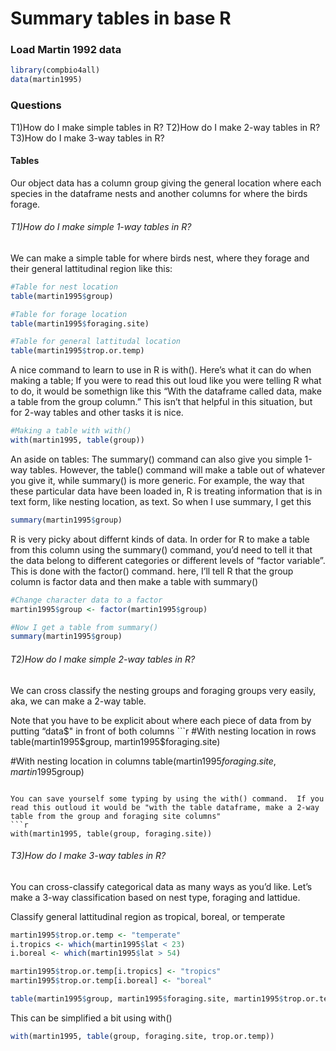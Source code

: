 # Summary tables in base R

### Load Martin 1992 data

```r
library(compbio4all)
data(martin1995)
```


### Questions
T1)How do I make simple tables in R?
T2)How do I make 2-way tables in R?
T3)How do I make 3-way tables in R?


#### Tables
Our object data has a column group giving the general location where each species in the dataframe nests and another columns for where the birds forage.

###### T1)How do I make simple 1-way tables in R?

We can make a simple table for where birds nest, where they forage and their general lattitudinal region like this:
```r
#Table for nest location
table(martin1995$group)

#Table for forage location
table(martin1995$foraging.site)

#Table for general lattitudal location
table(martin1995$trop.or.temp)
```



A nice command to learn to use in R is with().  Here's what it can do when making a table;  If you were to read this out loud like you were telling R what to do, it would be somethign like this "With the dataframe called data, make a table from the group column."  This isn't that helpful in this situation, but for 2-way tables and other tasks it is nice.
```r
#Making a table with with()
with(martin1995, table(group))
```


An aside on tables:
The summary() command can also give you simple 1-way tables.  However, the table() command will make a table out of whatever you give it, while summary() is more generic.  For example, the way that these particular data have been loaded in, R is treating information that is in text form, like nesting location, as text.  So  when I use summary, I get this
```r
summary(martin1995$group)
```

R is very picky about differnt kinds of data.  In order for R to make a table from this column using the summary() command, you'd need to tell it that the data belong to different categories or different levels of "factor variable".  This is done with the factor() command.  here, I'll tell R that the group column is factor data and then make a table with summary()
```r
#Change character data to a factor
martin1995$group <- factor(martin1995$group)

#Now I get a table from summary()
summary(martin1995$group)
```






###### T2)How do I make simple 2-way tables in R?
We can cross classify the nesting groups and foraging groups very easily, aka, we can make a 2-way table.

Note that you have to be explicit about where each piece of data from by putting "data$" in front of both columns
```r
#With nesting location in rows
table(martin1995$group, martin1995$foraging.site)

#With nesting location in columns 
table(martin1995$foraging.site, martin1995$group)
```

You can save yourself some typing by using the with() command.  If you read this outloud it would be "with the table dataframe, make a 2-way table from the group and foraging site columns"
```r
with(martin1995, table(group, foraging.site))
```

###### T3)How do I make 3-way tables in R?
You can cross-classify categorical data as many ways as you'd like.  Let's make a 3-way classification based on nest type, foraging and lattidue.


Classify general lattitudinal region as tropical, boreal, or temperate
```r
martin1995$trop.or.temp <- "temperate"
i.tropics <- which(martin1995$lat < 23)
i.boreal <- which(martin1995$lat > 54)

martin1995$trop.or.temp[i.tropics] <- "tropics"
martin1995$trop.or.temp[i.boreal] <- "boreal"
```


```r
table(martin1995$group, martin1995$foraging.site, martin1995$trop.or.temp)
```

This can be simplified a bit using with()
```r
with(martin1995, table(group, foraging.site, trop.or.temp))
```

